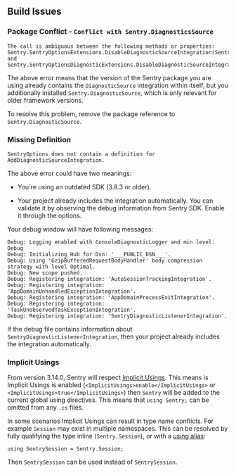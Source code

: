 ## Build Issues

### Package Conflict - `Conflict with Sentry.DiagnosticsSource`

```
The call is ambiguous between the following methods or properties:
Sentry.SentryOptionsExtensions.DisableDiagnosticSourceIntegration(Sentry.SentryOptions)
and Sentry.SentryOptionsDiagnosticExtensions.DisableDiagnosticSourceIntegration(Sentry.SentryOptions)
```

The above error means that the version of the Sentry package you are using already contains the `DiagnosticSource` integration within itself, but you additionally installed `Sentry.DiagnosticSource`, which is only relevant for older framework versions.

To resolve this problem, remove the package reference to `Sentry.DiagnosticSource`.

### Missing Definition

`SentryOptions does not contain a definition for AddDiagnosticSourceIntegration.`

The above error could have two meanings:

- You're using an outdated SDK (3.8.3 or older).

- Your project already includes the integration automatically. You can validate it by observing the debug information from Sentry SDK. <PlatformLink to="/configuration/options/#debug">Enable it through the options.</PlatformLink>

Your debug window will have following messages:

```
Debug: Logging enabled with ConsoleDiagnosticLogger and min level: Debug
Debug: Initializing Hub for Dsn: '___PUBLIC_DSN___'.
Debug: Using 'GzipBufferedRequestBodyHandler' body compression strategy with level Optimal.
Debug: New scope pushed.
Debug: Registering integration: 'AutoSessionTrackingIntegration'.
Debug: Registering integration: 'AppDomainUnhandledExceptionIntegration'.
Debug: Registering integration: 'AppDomainProcessExitIntegration'.
Debug: Registering integration: 'TaskUnobservedTaskExceptionIntegration'.
Debug: Registering integration: 'SentryDiagnosticListenerIntegration'.
```

If the debug file contains information about `SentryDiagnosticListenerIntegration`, then your project already includes the integration automatically.

### Implicit Usings

From version 3.14.0, Sentry will respect [Implicit Usings](https://docs.microsoft.com/en-us/dotnet/core/project-sdk/overview#implicit-using-directives). This means is Implicit Usings is enabled (`<ImplicitUsings>enable</ImplicitUsings>` or `<ImplicitUsings>true</ImplicitUsings>`) then `Sentry` will be added to the current global using directives. This means that `using Sentry;` can be omitted from any `.cs` files.

In some scenarios Implicit Usings can result in type name conflicts. For example `Session` may exist in multiple namespaces. This can be resolved by fully qualifying the type inline (`Sentry.Session`), or with a [using alias](https://docs.microsoft.com/en-us/dotnet/csharp/language-reference/keywords/using-directive#using-alias):

```
using SentrySession = Sentry.Session;
```

Then `SentrySession` can be used instead of `SentrySession`.
